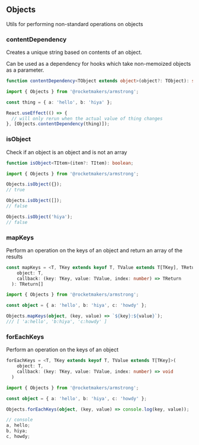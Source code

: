 
<Meta title="Utilities/Objects" />

## Objects

Utils for performing non-standard operations on objects

### contentDependency

Creates a unique string based on contents of an object.

Can be used as a dependency for hooks which take non-memoized objects as a parameter.

```ts
function contentDependency<TObject extends object>(object?: TObject): string;
```

```ts
import { Objects } from '@rocketmakers/armstrong';

const thing = { a: 'hello', b: 'hiya' };

React.useEffect(() => {
  // will only rerun when the actual value of thing changes
}, [Objects.contentDependency(thing)]);
```

### isObject

Check if an object is an object and is not an array

```ts
function isObject<TItem>(item?: TItem): boolean;
```

```ts
import { Objects } from '@rocketmakers/armstrong';

Objects.isObject({});
// true

Objects.isObject([]);
// false

Objects.isObject('hiya');
// false
```

### mapKeys

Perform an operation on the keys of an object and return an array of the results

```ts
const mapKeys = <T, TKey extends keyof T, TValue extends T[TKey], TReturn>(
    object: T,
    callback: (key: TKey, value: TValue, index: number) => TReturn
  ): TReturn[]
```

```ts
import { Objects } from '@rocketmakers/armstrong';

const object = { a: 'hello', b: 'hiya', c: 'howdy' };

Objects.mapKeys(object, (key, value) => `${key}:${value}`);
/// [ 'a:hello', 'b:hiya', 'c:howdy' ]
```

### forEachKeys

Perform an operation on the keys of an object

```ts
forEachKeys = <T, TKey extends keyof T, TValue extends T[TKey]>(
    object: T,
    callback: (key: TKey, value: TValue, index: number) => void
  )
```

```ts
import { Objects } from '@rocketmakers/armstrong';

const object = { a: 'hello', b: 'hiya', c: 'howdy' };

Objects.forEachKeys(object, (key, value) => console.log(key, value));

// console
a, hello;
b, hiya;
c, howdy;
```

